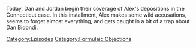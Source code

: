 {{DEFAULTSORT:
    #_EPISODE_0742:Formulaic Objections Part 9
}}{{Episode
    | title           = Formulaic Objections Part 9
    | caption         = Listen to this episode on [https://knowledgefight.libsyn.com/742-formulaic-objections-part-9 Libsyn] [https://open.spotify.com/episode/2gVFGeJRadlieYgKBpZlfz Spotify], Read the [[Transcript/742: Formulaic Objections Part 9|Unofficial Transcript]]
    | episodeNumber   = 742
    | length          = 03:33:34
    | airDate         = October 31, 2022
    | episodeType     = [[:Category:Formulaic Objections|Formulaic Objections]]
    | appearance      = [[Chris Mattei]], [[Norm Pattis]], [[Robbie Parker]], [[Dan Bidondi]], [[Madeleine Albright]], [[Wolfgang Halbig]], [[Howard Stern]]
    | previousEpisode = [[741: December 2, 2015]]
    | nextEpisode     = [[743: October 29-30, 2022]]
}}

{{Stub}}

Today, Dan and Jordan begin their coverage of Alex's depositions in the Connecticut case.  In this installment, Alex makes some wild accusations, seems to forget almost everything, and gets caught in a bit of a trap about Dan Bidondi.

[[Category:Episodes]]
[[Category:Formulaic Objections]]

